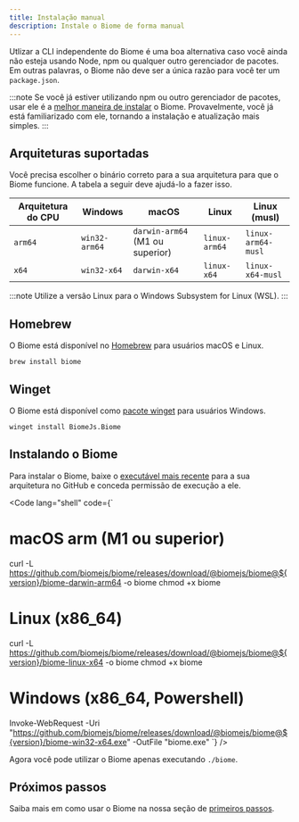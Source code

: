 ```yaml
---
title: Instalação manual
description: Instale o Biome de forma manual
---
```



Utlizar a CLI independente do Biome é uma boa alternativa caso você ainda não esteja usando Node, npm ou qualquer outro gerenciador de pacotes.
Em outras palavras, o Biome não deve ser a única razão para você ter um `package.json`.

:::note
Se você já estiver utilizando npm ou outro gerenciador de pacotes, usar ele é a [melhor maneira de instalar](/pt-br/guides/getting-started#instalação) o Biome.
Provavelmente, você já está familiarizado com ele, tornando a instalação e atualização mais simples.
:::

## Arquiteturas suportadas

Você precisa escolher o binário correto para a sua arquitetura para que o Biome funcione. A tabela a seguir deve ajudá-lo a fazer isso.

| Arquitetura do CPU | Windows       | macOS                           | Linux         | Linux (musl)       |
| ------------------ | ------------- | ------------------------------- | ------------- | ------------------ |
| `arm64`            | `win32-arm64` | `darwin-arm64` (M1 ou superior) | `linux-arm64` | `linux-arm64-musl` |
| `x64`              | `win32-x64`   | `darwin-x64`                    | `linux-x64`   | `linux-x64-musl`   |

:::note
Utilize a versão Linux para o Windows Subsystem for Linux (WSL).
:::

## Homebrew

O Biome está disponível no [Homebrew](https://formulae.brew.sh/formula/biome) para usuários macOS e Linux.

```shell
brew install biome
```

## Winget

O Biome está disponível como [pacote winget](https://winget.run/pkg/BiomeJs/Biome) para usuários Windows.

```shell
winget install BiomeJs.Biome
```

## Instalando o Biome

Para instalar o Biome, baixe o [executável mais recente](https://github.com/biomejs/biome/releases) para a sua arquitetura no GitHub e conceda permissão de execução a ele.

<Code lang="shell" code={`
# macOS arm (M1 ou superior)
curl -L https://github.com/biomejs/biome/releases/download/@biomejs/biome@${version}/biome-darwin-arm64 -o biome
chmod +x biome

# Linux (x86_64)
curl -L https://github.com/biomejs/biome/releases/download/@biomejs/biome@${version}/biome-linux-x64 -o biome
chmod +x biome

# Windows (x86_64, Powershell)
Invoke-WebRequest -Uri "https://github.com/biomejs/biome/releases/download/@biomejs/biome@${version}/biome-win32-x64.exe" -OutFile "biome.exe"
`} />

Agora você pode utilizar o Biome apenas executando `./biome`.

## Próximos passos

Saiba mais em como usar o Biome na nossa seção de [primeiros passos](/pt-br/guides/getting-started#próximos-passos).
